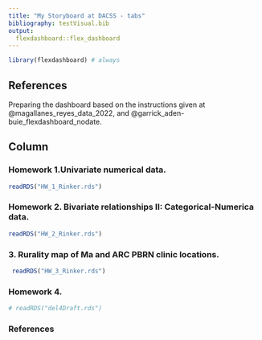 ```yaml
---
title: "My Storyboard at DACSS - tabs"
bibliography: testVisual.bib
output: 
  flexdashboard::flex_dashboard
---
```


```r
library(flexdashboard) # always
```

## References {.sidebar}
 

Preparing the dashboard based on the instructions given at @magallanes_reyes_data_2022, and @garrick_aden-buie_flexdashboard_nodate.

## Column {.tabset .tabset-fade}


### Homework 1.Univariate numerical data.

```r
readRDS("HW_1_Rinker.rds")
```


### Homework 2. Bivariate relationships II: Categorical-Numerica data.

```r
readRDS("HW_2_Rinker.rds")
```

### 3. Rurality map of Ma and  ARC PBRN clinic locations.

```r
 readRDS("HW_3_Rinker.rds")


```


### Homework 4.

```r
# readRDS("del4Draft.rds")
```


### References 

